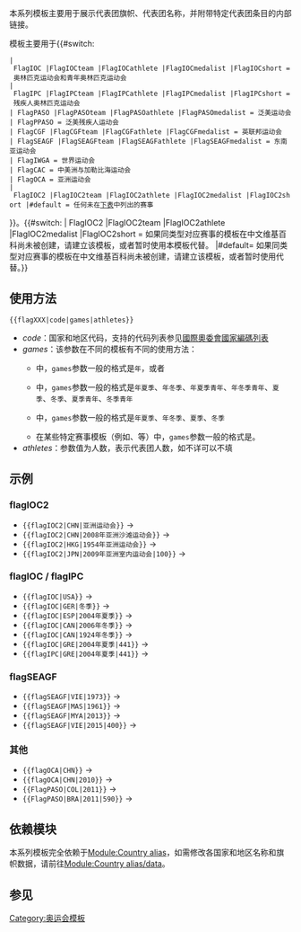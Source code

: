 {{documentation subpage}}
{{Lua|Module:Country alias}}
本系列模板主要用于展示代表团旗帜、代表团名称，并附带特定代表团条目的内部链接。

模板{{t1|{{PAGENAME}}}}主要用于{{#switch:{{PAGENAME}}
 | FlagIOC |FlagIOCteam |FlagIOCathlete |FlagIOCmedalist |FlagIOCshort = 奥林匹克运动会和青年奥林匹克运动会
 | FlagIPC |FlagIPCteam |FlagIPCathlete |FlagIPCmedalist |FlagIPCshort = 残疾人奥林匹克运动会
 | FlagPASO |FlagPASOteam |FlagPASOathlete |FlagPASOmedalist = 泛美运动会
 | FlagPPASO = 泛美残疾人运动会
 | FlagCGF |FlagCGFteam |FlagCGFathlete |FlagCGFmedalist = 英联邦运动会
 | FlagSEAGF |FlagSEAGFteam |FlagSEAGFathlete |FlagSEAGFmedalist = 东南亚运动会
 | FlagIWGA = 世界运动会
 | FlagCAC = 中美洲与加勒比海运动会
 | FlagOCA = 亚洲运动会
 | FlagIOC2 |FlagIOC2team |FlagIOC2athlete |FlagIOC2medalist |FlagIOC2short |#default = 任何未在[[#参见|下表]]中列出的赛事
}}。{{#switch:{{PAGENAME}} | FlagIOC2 |FlagIOC2team |FlagIOC2athlete |FlagIOC2medalist |FlagIOC2short = 如果同类型对应赛事的模板在中文维基百科尚未被创建，请建立该模板，或者暂时使用本模板代替。 |#default= 如果同类型对应赛事的模板在中文维基百科尚未被创建，请建立该模板，或者暂时使用{{t1|flagIOC2}}代替。}}

== 使用方法 ==
<code><nowiki>{{flagXXX|code|games|athletes}}</nowiki></code>

* ''code''：国家和地区代码，支持的代码列表参见[[國際奧委會國家編碼列表]]
* ''games''：该参数在不同的模板有不同的使用方法：
**{{t1|flagIOC2}}中，<code>games</code>参数一般的格式是<tt><year>年<games></tt>，或者<tt><games></tt>
**{{t1|flagIOC}}中，<code>games</code>参数一般的格式是<tt><year>年夏季</tt>、<tt><year>年冬季</tt>、<tt><year>年夏季青年</tt>、<tt><year>年冬季青年</tt>、<tt>夏季</tt>、<tt>冬季</tt>、<tt>夏季青年</tt>、<tt>冬季青年</tt>
**{{t1|flagIPC}}中，<code>games</code>参数一般的格式是<tt><year>年夏季</tt>、<tt><year>年冬季</tt>、<tt>夏季</tt>、<tt>冬季</tt>
**在某些特定赛事模板（例如{{t1|flagOCA}}、{{t1|flagPASO}}等）中，<code>games</code>参数一般的格式是<tt><year></tt>。
* ''athletes''：参数值为人数，表示代表团人数，如不详可以不填

== 示例 ==
===flagIOC2===
* <code><nowiki>{{flagIOC2|CHN|亚洲运动会}}</nowiki></code> → {{flagIOC2|CHN|亚洲运动会}}
* <code><nowiki>{{flagIOC2|CHN|2008年亚洲沙滩运动会}}</nowiki></code> → {{flagIOC2|CHN|2008年亚洲沙滩运动会}}
* <code><nowiki>{{flagIOC2|HKG|1954年亚洲运动会}}</nowiki></code> → {{flagIOC2|HKG|1954年亚洲运动会}}''{{small|（注：此处已自动使用英属时期旗帜）}}''
* <code><nowiki>{{flagIOC2|JPN|2009年亚洲室内运动会|100}}</nowiki></code> → {{flagIOC2|JPN|2009年亚洲室内运动会|100}}

===flagIOC / flagIPC===
* <code><nowiki>{{flagIOC|USA}}</nowiki></code> → {{flagIOC|USA}}
* <code><nowiki>{{flagIOC|GER|冬季}}</nowiki></code> → {{flagIOC|GER|冬季}}
* <code><nowiki>{{flagIOC|ESP|2004年夏季}}</nowiki></code> → {{flagIOC|ESP|2004年夏季}}
* <code><nowiki>{{flagIOC|CAN|2006年冬季}}</nowiki></code> → {{flagIOC|CAN|2006年冬季}}
* <code><nowiki>{{flagIOC|CAN|1924年冬季}}</nowiki></code> → {{flagIOC|CAN|1924年冬季}}''{{small|（注：此处已自动使用当时使用的旗帜）}}''
* <code><nowiki>{{flagIOC|GRE|2004年夏季|441}}</nowiki></code> → {{flagIOC|GRE|2004年夏季|441}}
* <code><nowiki>{{flagIPC|GRE|2004年夏季|441}}</nowiki></code> → {{flagIPC|GRE|2004年夏季|441}}
<!--
===flagCGF===
* <code><nowiki>{{flagCGF|CAN}}</nowiki></code> → {{flagCGF|CAN|2= }}
* <code><nowiki>{{flagCGF|MAS|2006}}</nowiki></code> → {{flagCGF|MAS|2006}}
* <code><nowiki>{{flagCGF|AUS|1974}}</nowiki></code> → {{flagCGF|AUS|1974}}
* <code><nowiki>{{flagCGF|NZL|1962}}</nowiki></code> → {{flagCGF|NZL|1962}}
* <code><nowiki>{{flagCGF|IND|1934}}</nowiki></code> → {{flagCGF|IND|1934}} 
* <code><nowiki>{{flagCGF|SCO|2010|191}}</nowiki></code> → {{flagCGF|SCO|2010|191}}
-->
===flagSEAGF===
* <code><nowiki>{{flagSEAGF|VIE|1973}}</nowiki></code> → {{flagSEAGF|VIE|1973}}''{{small|（注：此处已自动使用当时使用的旗帜）}}''
* <code><nowiki>{{flagSEAGF|MAS|1961}}</nowiki></code> → {{flagSEAGF|MAS|1961}}
* <code><nowiki>{{flagSEAGF|MYA|2013}}</nowiki></code> → {{flagSEAGF|MYA|2013}}
* <code><nowiki>{{flagSEAGF|VIE|2015|400}}</nowiki></code> → {{flagSEAGF|VIE|2015|400}}

===其他===
* <code><nowiki>{{flagOCA|CHN}}</nowiki></code> → {{flagOCA|CHN}}
* <code><nowiki>{{flagOCA|CHN|2010}}</nowiki></code> → {{flagOCA|CHN|2010}}
* <code><nowiki>{{FlagPASO|COL|2011}}</nowiki></code> → {{FlagPASO|COL|2011}}
* <code><nowiki>{{FlagPASO|BRA|2011|590}}</nowiki></code> → {{FlagPASO|BRA|2011|590}}

== 依赖模块 ==
本系列模板完全依赖于[[Module:Country alias]]，如需修改各国家和地区名称和旗帜数据，请前往[[Module:Country alias/data]]。

== 参见 ==
{{Flag templates}}<includeonly>
[[Category:奥运会模板]]

</includeonly>